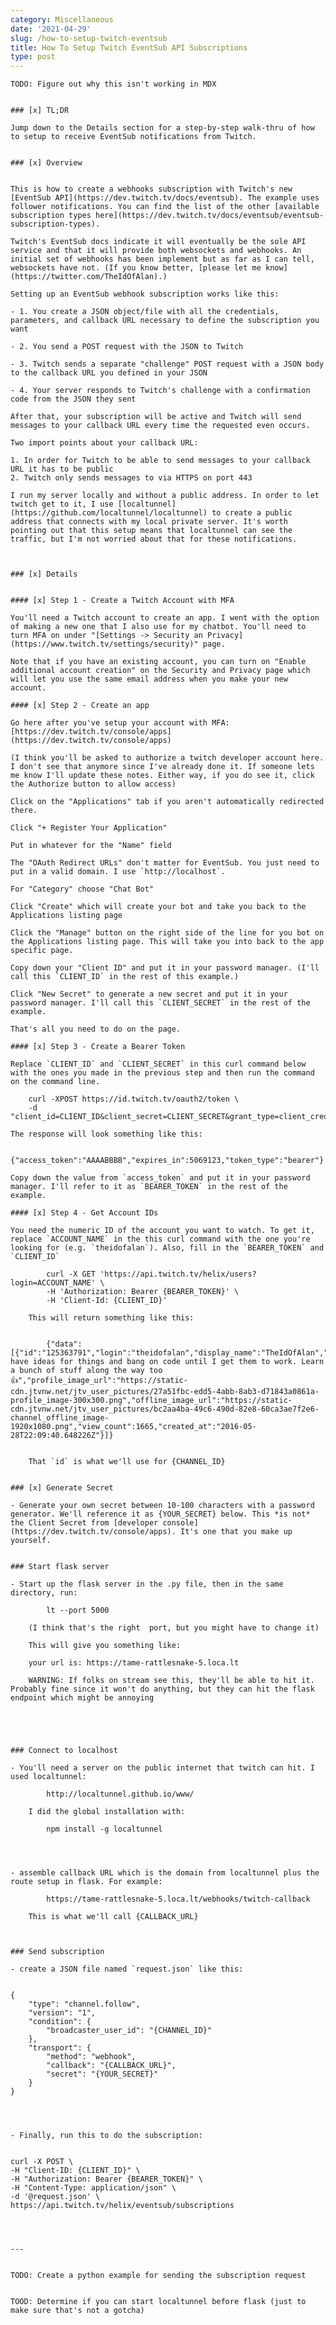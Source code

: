 ```yaml
---
category: Miscellaneous
date: '2021-04-29'
slug: /how-to-setup-twitch-eventsub
title: How To Setup Twitch EventSub API Subscriptions
type: post
---
```



```
TODO: Figure out why this isn't working in MDX


### [x] TL;DR

Jump down to the Details section for a step-by-step walk-thru of how to setup to receive EventSub notifications from Twitch. 


### [x] Overview 


This is how to create a webhooks subscription with Twitch's new [EventSub API](https://dev.twitch.tv/docs/eventsub). The example uses follower notifications. You can find the list of the other [available subscription types here](https://dev.twitch.tv/docs/eventsub/eventsub-subscription-types).

Twitch's EventSub docs indicate it will eventually be the sole API service and that it will provide both websockets and webhooks. An initial set of webhooks has been implement but as far as I can tell, websockets have not. (If you know better, [please let me know](https://twitter.com/TheIdOfAlan).) 

Setting up an EventSub webhook subscription works like this:

- 1. You create a JSON object/file with all the credentials, parameters, and callback URL necessary to define the subscription you want

- 2. You send a POST request with the JSON to Twitch

- 3. Twitch sends a separate "challenge" POST request with a JSON body to the callback URL you defined in your JSON

- 4. Your server responds to Twitch's challenge with a confirmation code from the JSON they sent 

After that, your subscription will be active and Twitch will send messages to your callback URL every time the requested even occurs. 

Two import points about your callback URL:

1. In order for Twitch to be able to send messages to your callback URL it has to be public
2. Twitch only sends messages to via HTTPS on port 443

I run my server locally and without a public address. In order to let twitch get to it, I use [localtunnel](https://github.com/localtunnel/localtunnel) to create a public address that connects with my local private server. It's worth pointing out that this setup means that localtunnel can see the traffic, but I'm not worried about that for these notifications. 



### [x] Details


#### [x] Step 1 - Create a Twitch Account with MFA

You'll need a Twitch account to create an app. I went with the option of making a new one that I also use for my chatbot. You'll need to turn MFA on under "[Settings -> Security an Privacy](https://www.twitch.tv/settings/security)" page. 

Note that if you have an existing account, you can turn on "Enable additional account creation" on the Security and Privacy page which will let you use the same email address when you make your new account. 

#### [x] Step 2 - Create an app

Go here after you've setup your account with MFA: [https://dev.twitch.tv/console/apps](https://dev.twitch.tv/console/apps)

(I think you'll be asked to authorize a twitch developer account here. I don't see that anymore since I've already done it. If someone lets me know I'll update these notes. Either way, if you do see it, click the Authorize button to allow access)

Click on the "Applications" tab if you aren't automatically redirected there. 

Click "+ Register Your Application"

Put in whatever for the "Name" field 

The "OAuth Redirect URLs" don't matter for EventSub. You just need to put in a valid domain. I use `http://localhost`. 

For "Category" choose "Chat Bot"

Click "Create" which will create your bot and take you back to the Applications listing page

Click the "Manage" button on the right side of the line for you bot on the Applications listing page. This will take you into back to the app specific page. 

Copy down your "Client ID" and put it in your password manager. (I'll call this `CLIENT_ID` in the rest of this example.)

Click "New Secret" to generate a new secret and put it in your password manager. I'll call this `CLIENT_SECRET` in the rest of the example. 

That's all you need to do on the page. 

#### [x] Step 3 - Create a Bearer Token

Replace `CLIENT_ID` and `CLIENT_SECRET` in this curl command below with the ones you made in the previous step and then run the command on the command line. 

    curl -XPOST https://id.twitch.tv/oauth2/token \
    -d "client_id=CLIENT_ID&client_secret=CLIENT_SECRET&grant_type=client_credentials"

The response will look something like this:

    {"access_token":"AAAABBBB","expires_in":5069123,"token_type":"bearer"}

Copy down the value from `access_token` and put it in your password manager. I'll refer to it as `BEARER_TOKEN` in the rest of the example. 

#### [x] Step 4 - Get Account IDs

You need the numeric ID of the account you want to watch. To get it, replace `ACCOUNT_NAME` in the this curl command with the one you're looking for (e.g. `theidofalan`). Also, fill in the `BEARER_TOKEN` and `CLIENT_ID`

        curl -X GET 'https://api.twitch.tv/helix/users?login=ACCOUNT_NAME' \
        -H 'Authorization: Bearer {BEARER_TOKEN}' \
        -H 'Client-Id: {CLIENT_ID}'

    This will return something like this:


        {"data":[{"id":"125363791","login":"theidofalan","display_name":"TheIdOfAlan","type":"","broadcaster_type":"","description":"I have ideas for things and bang on code until I get them to work. Learn a bunch of stuff along the way too 👍","profile_image_url":"https://static-cdn.jtvnw.net/jtv_user_pictures/27a51fbc-edd5-4abb-8ab3-d71843a0861a-profile_image-300x300.png","offline_image_url":"https://static-cdn.jtvnw.net/jtv_user_pictures/bc2aa4ba-49c6-490d-82e8-60ca3ae7f2e6-channel_offline_image-1920x1080.png","view_count":1665,"created_at":"2016-05-28T22:09:40.648226Z"}]}


    That `id` is what we'll use for {CHANNEL_ID}


### [x] Generate Secret

- Generate your own secret between 10-100 characters with a password generator. We'll reference it as {YOUR_SECRET} below. This *is not* the Client Secret from [developer console](https://dev.twitch.tv/console/apps). It's one that you make up yourself. 


### Start flask server 

- Start up the flask server in the .py file, then in the same directory, run:

        lt --port 5000

    (I think that's the right  port, but you might have to change it)

    This will give you something like:

    your url is: https://tame-rattlesnake-5.loca.lt

    WARNING: If folks on stream see this, they'll be able to hit it. Probably fine since it won't do anything, but they can hit the flask endpoint which might be annoying





### Connect to localhost

- You'll need a server on the public internet that twitch can hit. I used localtunnel:

        http://localtunnel.github.io/www/

    I did the global installation with:

        npm install -g localtunnel




- assemble callback URL which is the domain from localtunnel plus the route setup in flask. For example:

        https://tame-rattlesnake-5.loca.lt/webhooks/twitch-callback

    This is what we'll call {CALLBACK_URL}



### Send subscription

- create a JSON file named `request.json` like this:


{
    "type": "channel.follow",
    "version": "1",
    "condition": {
        "broadcaster_user_id": "{CHANNEL_ID}"
    },
    "transport": {
        "method": "webhook",
        "callback": "{CALLBACK_URL}",
        "secret": "{YOUR_SECRET}"
    }
}




- Finally, run this to do the subscription:


curl -X POST \
-H "Client-ID: {CLIENT_ID}" \
-H "Authorization: Bearer {BEARER_TOKEN}" \
-H "Content-Type: application/json" \
-d '@request.json' \
https://api.twitch.tv/helix/eventsub/subscriptions




---


TODO: Create a python example for sending the subscription request


TOOD: Determine if you can start localtunnel before flask (just to make sure that's not a gotcha)


```
